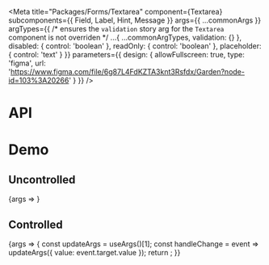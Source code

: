 
<Meta
  title="Packages/Forms/Textarea"
  component={Textarea}
  subcomponents={{ Field, Label, Hint, Message }}
  args={{
    ...commonArgs
  }}
  argTypes={{
    /* ensures the `validation` story arg for the `Textarea` component is not overriden */
    ...{ ...commonArgTypes, validation: {} },
    disabled: { control: 'boolean' },
    readOnly: { control: 'boolean' },
    placeholder: { control: 'text' }
  }}
  parameters={{
    design: {
      allowFullscreen: true,
      type: 'figma',
      url: 'https://www.figma.com/file/6g87L4FdKZTA3knt3Rsfdx/Garden?node-id=103%3A20266'
    }
  }}
/>

# API

<ArgsTable />

# Demo

## Uncontrolled

<Canvas>
  <Story name="Uncontrolled" args={{ placeholder: 'Placeholder' }}>
    {args => <TextareaStory {...args} />}
  </Story>
</Canvas>

## Controlled

<Canvas>
  <Story name="Controlled" args={{ value: 'Value' }}>
    {args => {
      const updateArgs = useArgs()[1];
      const handleChange = event => updateArgs({ value: event.target.value });
      return <TextareaStory {...args} onChange={handleChange} />;
    }}
  </Story>
</Canvas>

